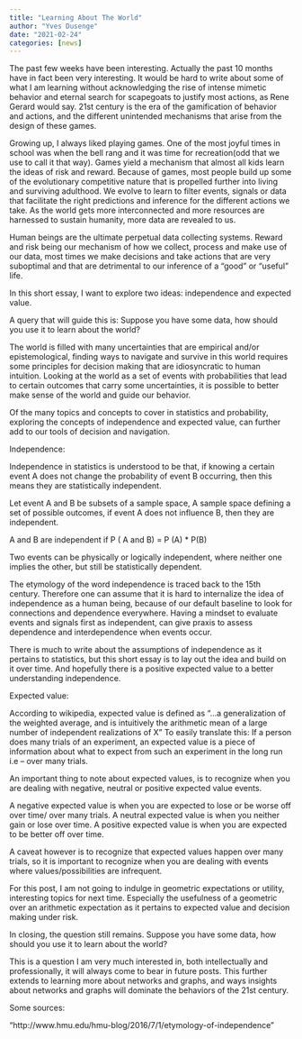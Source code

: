 ```yaml
---
title: "Learning About The World"
author: "Yves Dusenge"
date: "2021-02-24"
categories: [news]
---
```


The past few weeks have been interesting. Actually the past 10 months have in fact been very interesting. It would be hard to write about some of what I am learning without acknowledging the rise of intense mimetic behavior and eternal search for scapegoats to justify most actions, as Rene Gerard would say. 21st century is the era of the gamification of behavior and actions, and the different unintended mechanisms that arise from the design of these games.

Growing up, I always liked playing games. One of the most joyful times in school was when the bell rang and it was time for recreation(odd that we use to call it that way). Games yield a mechanism that almost all kids learn the ideas of risk and reward. Because of games, most people build up some of the evolutionary competitive nature that is propelled further into living and surviving adulthood. We evolve to learn to filter events, signals or data that facilitate the right predictions and inference for the different actions we take. As the world gets more interconnected and more resources are harnessed to sustain humanity, more data are revealed to us.

Human beings are the ultimate perpetual data collecting systems. Reward and risk being our mechanism of how we collect, process and make use of our data, most times we make decisions and take actions that are very suboptimal and that are detrimental to our inference of a “good” or “useful” life.

In this short essay, I want to explore two ideas: independence and expected value.

A query that will guide this is: Suppose you have some data, how should you use it to learn about the world?

The world is filled with many uncertainties that are empirical and/or epistemological, finding ways to navigate and survive in this world requires some principles for decision making that are idiosyncratic to human intuition. Looking at the world as a set of events with probabilities that lead to certain outcomes that carry some uncertainties, it is possible to better make sense of the world and guide our behavior.

Of the many topics and concepts to cover in statistics and probability, exploring the concepts of independence and expected value, can further add to our tools of decision and navigation.

Independence:

Independence in statistics is understood to be that, if knowing a certain event A does not change the probability of event B occurring, then this means they are statistically independent.

Let event A and B be subsets of a sample space, A sample space defining a set of possible outcomes, if event A does not influence B, then they are independent.

A and B are independent if P ( A and B) = P (A) * P(B)

Two events can be physically or logically independent, where neither one implies the other, but still be statistically dependent.

The etymology of the word independence is traced back to the 15th century. Therefore one can assume that it is hard to internalize the idea of independence as a human being, because of our default baseline to look for connections and dependence everywhere. Having a mindset to evaluate events and signals first as independent, can give praxis to assess dependence and interdependence when events occur.

There is much to write about the assumptions of independence as it pertains to statistics, but this short essay is to lay out the idea and build on it over time. And hopefully there is a positive expected value to a better understanding independence.

Expected value:

According to wikipedia, expected value is defined as “…a generalization of the weighted average, and is intuitively the arithmetic mean of a large number of independent realizations of X” To easily translate this: If a person does many trials of an experiment, an expected value is a piece of information about what to expect from such an experiment in the long run i.e – over many trials.

An important thing to note about expected values, is to recognize when you are dealing with negative, neutral or positive expected value events.

A negative expected value is when you are expected to lose or be worse off over time/ over many trials. A neutral expected value is when you neither gain or lose over time. A positive expected value is when you are expected to be better off over time.

A caveat however is to recognize that expected values happen over many trials, so it is important to recognize when you are dealing with events where values/possibilities are infrequent.

For this post, I am not going to indulge in geometric expectations or utility, interesting topics for next time. Especially the usefulness of a geometric over an arithmetic expectation as it pertains to expected value and decision making under risk.

In closing, the question still remains. Suppose you have some data, how should you use it to learn about the world?

This is a question I am very much interested in, both intellectually and professionally, it will always come to bear in future posts. This further extends to learning more about networks and graphs, and ways insights about networks and graphs will dominate the behaviors of the 21st century.

Some sources:

"http://www.hmu.edu/hmu-blog/2016/7/1/etymology-of-independence"
